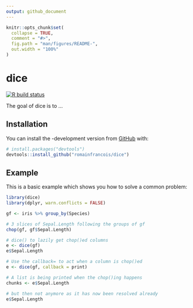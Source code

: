 ```yaml
---
output: github_document
---
```


<!-- README.md is generated from README.Rmd. Please edit that file -->

```r
knitr::opts_chunk$set(
  collapse = TRUE,
  comment = "#>",
  fig.path = "man/figures/README-",
  out.width = "100%"
)
```

# dice

<!-- badges: start -->
[![R build status](https://github.com/romainfrancois/dice/workflows/R-CMD-check/badge.svg)](https://github.com/romainfrancois/dice)
<!-- badges: end -->

The goal of dice is to ...

## Installation

You can install the -development version from [GitHub](https://github.com/) with:

``` r
# install.packages("devtools")
devtools::install_github("romainfrancois/dice")
```
## Example

This is a basic example which shows you how to solve a common problem:

```r
library(dice)
library(dplyr, warn.conflicts = FALSE)

gf <- iris %>% group_by(Species)

# 3 slices of Sepal.Length following the groups of gf
chop(gf, gf$Sepal.Length)

# dice() to lazily get chop()ed columns
e <- dice(gf)
e$Sepal.Length

# Use the callback= to act when a column is chop()ed
e <- dice(gf, callback = print)

# A list is being printed when the chop()ing happens
chunks <- e$Sepal.Length

# but then not anymore as it has now been resolved already
e$Sepal.Length
```
